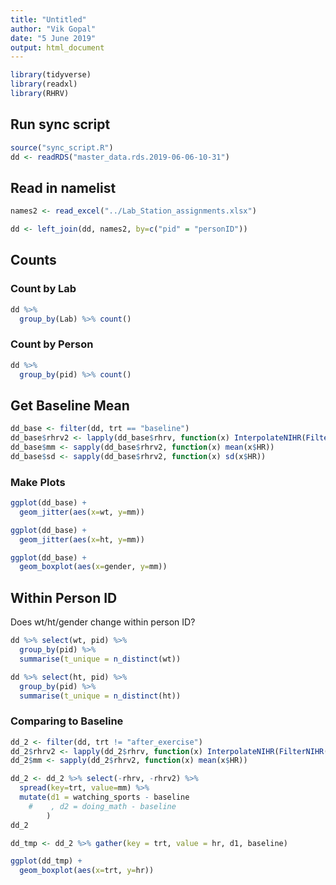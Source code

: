 ```yaml
---
title: "Untitled"
author: "Vik Gopal"
date: "5 June 2019"
output: html_document
---
```

```r
library(tidyverse)
library(readxl)
library(RHRV)
```


## Run sync script

```r
source("sync_script.R")
dd <- readRDS("master_data.rds.2019-06-06-10-31")
```

## Read in namelist

```r
names2 <- read_excel("../Lab_Station_assignments.xlsx")
```


```r
dd <- left_join(dd, names2, by=c("pid" = "personID"))
```


## Counts

### Count by Lab

```r
dd %>% 
  group_by(Lab) %>% count()
```

### Count by Person

```r
dd %>% 
  group_by(pid) %>% count()
```

## Get Baseline Mean

```r
dd_base <- filter(dd, trt == "baseline")
dd_base$rhrv2 <- lapply(dd_base$rhrv, function(x) InterpolateNIHR(FilterNIHR(x)))
dd_base$mm <- sapply(dd_base$rhrv2, function(x) mean(x$HR))
dd_base$sd <- sapply(dd_base$rhrv2, function(x) sd(x$HR))
```

### Make Plots

```r
ggplot(dd_base) + 
  geom_jitter(aes(x=wt, y=mm))

ggplot(dd_base) + 
  geom_jitter(aes(x=ht, y=mm))

ggplot(dd_base) + 
  geom_boxplot(aes(x=gender, y=mm))
```

## Within Person ID

Does wt/ht/gender change within person ID?

```r
dd %>% select(wt, pid) %>% 
  group_by(pid) %>% 
  summarise(t_unique = n_distinct(wt))

dd %>% select(ht, pid) %>% 
  group_by(pid) %>% 
  summarise(t_unique = n_distinct(ht))
```

### Comparing to Baseline

```r
dd_2 <- filter(dd, trt != "after_exercise")
dd_2$rhrv2 <- lapply(dd_2$rhrv, function(x) InterpolateNIHR(FilterNIHR(x)))
dd_2$mm <- sapply(dd_2$rhrv2, function(x) mean(x$HR))

dd_2 <- dd_2 %>% select(-rhrv, -rhrv2) %>% 
  spread(key=trt, value=mm) %>% 
  mutate(d1 = watching_sports - baseline
    #    , d2 = doing_math - baseline
        )
dd_2
```

```r
dd_tmp <- dd_2 %>% gather(key = trt, value = hr, d1, baseline)

ggplot(dd_tmp) + 
  geom_boxplot(aes(x=trt, y=hr))
```



